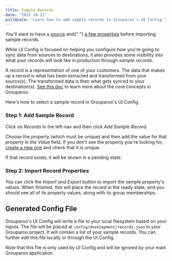 ```yaml
---
title: Sample Records
date: "2021-10-11"
pullQuote: "Learn how to add sample records to Grouparoo's UI Config."
---
```


<Alert variant="warning">
  <p className="mb-0">
    You'll want to have a <a href="/docs/config/sources">source</a> and{" "}
    <a href="/docs/config/properties">a few properties</a> before importing
    sample records.
  </p>
</Alert>

While UI Config is focused on helping you configure how you're going to sync data from sources to destinations, it also provides some visibility into what your records will look like in production through _sample records_.

A record is a representation of one of your customers. The data that makes up a record is what has been extracted and transformed from your source(s). The transformed data is then what gets synced to your destination(s). [See this doc](/docs/getting-started/product-concepts) to learn more about the core concepts in Grouparoo.

Here's how to select a sample record in Grouparoo's UI Config.

### Step 1: Add Sample Record

Click on _Records_ in the left-nav and then click _Add Sample Record_.

<ImageInBrowserFrame
  centered
  alt="UI Config: Add Sample Record"
  src="/images/docs/guides/config/record--01-add.png"
  width={820}
  height={313}
/>

Choose the property (which must be unique) and then add the value for that property in the _Value_ field. If you don't see the property you're looking for, [create a new one](/docs/config/properties) and check that it is unique.

<ImageInBrowserFrame
  centered
  alt="UI Config: Add Identifying Property"
  src="/images/docs/guides/config/record--02-add.png"
  width={820}
  height={321}
/>

If that record exists, it will be shown in a pending state.

<ImageInBrowserFrame
  centered
  alt="UI Config: Pending Sample Record"
  src="/images/docs/guides/config/record--03-pending.png"
  width={820}
  height={433}
/>

### Step 2: Import Record Properties

You can click the _Import and Export_ button to import the sample property's values. When finished, this will place the record in the ready state, and you should see all of its property values, along with its group memberships.

<ImageInBrowserFrame
  centered
  alt="UI Config: Sample Record"
  src="/images/docs/guides/config/record--04-ready.png"
  width={820}
  height={388}
/>

## Generated Config File

Grouparoo's UI Config will write a file to your local filesystem based on your inputs. The file will be placed at `config/development/records.json` in your Grouparoo project. It will contain a list of your sample records. You can further edit this file locally or through the UI Config.

Note that this file is only used by UI Config and will be ignored by your main Grouparoo application.
